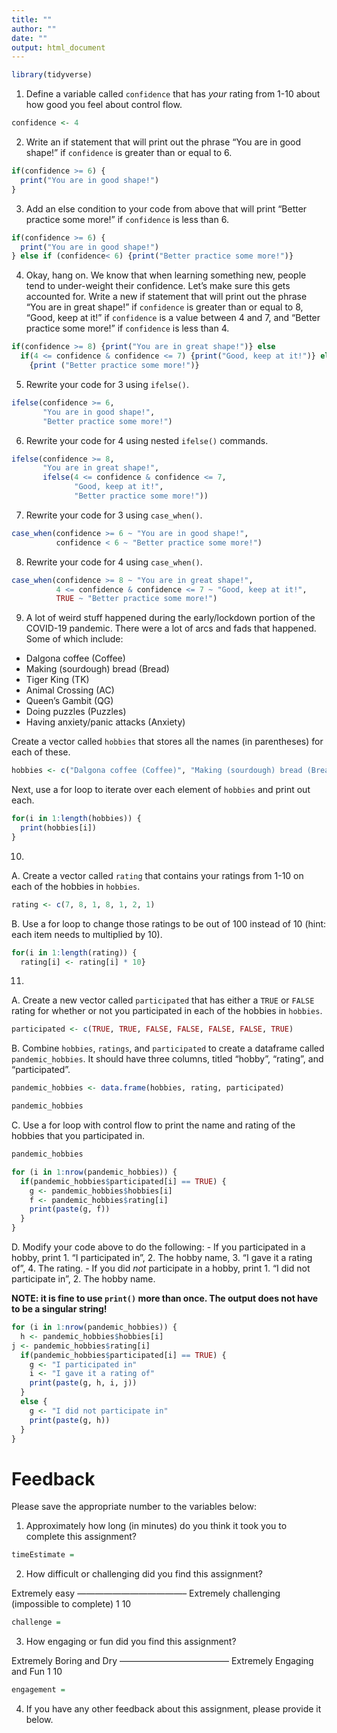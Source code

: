 ```yaml
---
title: ""
author: ""
date: ""
output: html_document
---
```


```r
library(tidyverse)
```


1. Define a variable called `confidence` that has *your* rating from 1-10 about how good you feel about control flow.

```r
confidence <- 4
```

2. Write an if statement that will print out the phrase "You are in good shape!" if `confidence` is greater than or equal to 6.

```r
if(confidence >= 6) {
  print("You are in good shape!")
}
```

3. Add an else condition to your code from above that will print "Better practice some more!" if `confidence` is less than 6.

```r
if(confidence >= 6) {
  print("You are in good shape!")
} else if (confidence< 6) {print("Better practice some more!")}
```


4. Okay, hang on. We know that when learning something new, people tend to under-weight their confidence. Let's make sure this gets accounted for. Write a new if statement that will print out the phrase "You are in great shape!" if `confidence` is greater than or equal to 8, "Good, keep at it!" if `confidence` is a value between 4 and 7, and "Better practice some more!" if `confidence` is less than 4.

```r
if(confidence >= 8) {print("You are in great shape!")} else
  if(4 <= confidence & confidence <= 7) {print("Good, keep at it!")} else
    {print ("Better practice some more!")}
```

5. Rewrite your code for 3 using `ifelse()`.

```r
ifelse(confidence >= 6,
       "You are in good shape!",
       "Better practice some more!")
```

6. Rewrite your code for 4 using nested `ifelse()` commands.

```r
ifelse(confidence >= 8,
       "You are in great shape!",
       ifelse(4 <= confidence & confidence <= 7,
              "Good, keep at it!",
              "Better practice some more!"))
```

7. Rewrite your code for 3 using `case_when()`.

```r
case_when(confidence >= 6 ~ "You are in good shape!",
          confidence < 6 ~ "Better practice some more!")
```

8. Rewrite your code for 4 using `case_when()`.

```r
case_when(confidence >= 8 ~ "You are in great shape!",
          4 <= confidence & confidence <= 7 ~ "Good, keep at it!",
          TRUE ~ "Better practice some more!")
```


9. A lot of weird stuff happened during the early/lockdown portion of the COVID-19 pandemic. There were a lot of arcs and fads that happened. Some of which include:

- Dalgona coffee (Coffee)
- Making (sourdough) bread (Bread)
- Tiger King (TK)
- Animal Crossing (AC)
- Queen's Gambit (QG)
- Doing puzzles (Puzzles)
- Having anxiety/panic attacks (Anxiety)

Create a vector called `hobbies` that stores all the names (in parentheses) for each of these. 

```r
hobbies <- c("Dalgona coffee (Coffee)", "Making (sourdough) bread (Bread)", "Tiger King (TK)", "Animal Crossing (AC)", "Queen's Gambit (QG)", "Doing puzzles (Puzzles)", "Having anxiety/panic attacks (Anxiety)")

```


Next, use a for loop to iterate over each element of `hobbies` and print out each.

```r
for(i in 1:length(hobbies)) {
  print(hobbies[i])
}

```

10. 

  A. Create a vector called `rating` that contains your ratings from 1-10 on each of the  hobbies in `hobbies`. 

```r
rating <- c(7, 8, 1, 8, 1, 2, 1)
```

  B. Use a for loop to change those ratings to be out of 100 instead of 10 (hint: each item needs to multiplied by 10).
  
```r
for(i in 1:length(rating)) {
  rating[i] <- rating[i] * 10}
```
  

11. 

  A. Create a new vector called `participated` that has either a `TRUE` or `FALSE` rating for whether or not you participated in each of the hobbies in `hobbies`.
  
```r
participated <- c(TRUE, TRUE, FALSE, FALSE, FALSE, FALSE, TRUE)
```
  
  B. Combine `hobbies`, `ratings`, and `participated` to create a dataframe called `pandemic_hobbies`. It should have three columns, titled "hobby", "rating", and "participated".
  
```r
pandemic_hobbies <- data.frame(hobbies, rating, participated)

pandemic_hobbies
```
  
  C. Use a for loop with control flow to print the name and rating of the hobbies that you participated in.
  
```r
pandemic_hobbies

for (i in 1:nrow(pandemic_hobbies)) {
  if(pandemic_hobbies$participated[i] == TRUE) {
    g <- pandemic_hobbies$hobbies[i]
    f <- pandemic_hobbies$rating[i]
    print(paste(g, f))
  }
}

```
  
  D. Modify your code above to do the following: 
    - If you participated in a hobby, print 1. "I participated in", 2. The hobby name, 3. "I gave it a rating of", 4. The rating.
    - If you did *not* participate in a hobby, print 1. "I did not participate in", 2. The hobby name.
    
**NOTE: it is fine to use `print()` more than once. The output does not have to be a singular string!**
    
```r
for (i in 1:nrow(pandemic_hobbies)) {
  h <- pandemic_hobbies$hobbies[i]
j <- pandemic_hobbies$rating[i]
  if(pandemic_hobbies$participated[i] == TRUE) {
    g <- "I participated in"
    i <- "I gave it a rating of"
    print(paste(g, h, i, j))
  }
  else {
    g <- "I did not participate in"
    print(paste(g, h))
  } 
}
```

# Feedback

Please save the appropriate number to the variables below:

1. Approximately how long (in minutes) do you think it took you to complete this assignment?

```r
timeEstimate = 
```

2. How difficult or challenging did you find this assignment?

Extremely easy -------------------------------------- Extremely challenging 
                                                     (impossible to complete)
    1                                                           10
    
```r
challenge = 
```
    
    
3. How engaging or fun did you find this assignment?
  
Extremely Boring and Dry -------------------------------------- Extremely Engaging and Fun 
          1                                                                   10

```r
engagement = 
```

4. If you have any other feedback about this assignment, please provide it below.

